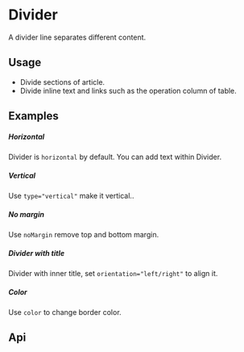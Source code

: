

<Meta of={KitDividerStories} />

# Divider

A divider line separates different content.

## Usage
-   Divide sections of article.
-   Divide inline text and links such as the operation column of table.

## Examples

##### Horizontal

Divider is `horizontal` by default. You can add text within Divider.

<CustomCanvas content={Exemples.Horizontal} source={Sources.Horizontal} id="divider-horizontal" />

##### Vertical

Use `type="vertical"` make it vertical..


<CustomCanvas content={Exemples.Vertical} source={Sources.Vertical} id="divider-vertical" />

##### No margin

Use `noMargin` remove top and bottom margin.


<CustomCanvas content={Exemples.NoMargin} source={Sources.NoMargin} id="divider-nomargin" />

##### Divider with title

Divider with inner title, set `orientation="left/right"` to align it.


<CustomCanvas content={Exemples.WithTitle} source={Sources.WithTitle} id="divider-title" />

##### Color

Use `color` to change border color.


<CustomCanvas content={Exemples.Color} source={Sources.Color} id="divider-color" />


## Api

<Canvas of={KitDividerStories.Api} />

<Controls of={KitDividerStories.Api} />
